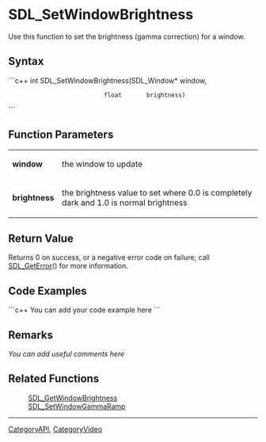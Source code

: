 <!-- pragma section-numbers off -->
<!-- pragma camelcase off -->

= SDL_SetWindowBrightness =
Use this function to set the brightness (gamma correction) for a window.


== Syntax ==
```c++
int SDL_SetWindowBrightness(SDL_Window* window,
                            float       brightness)
```

== Function Parameters ==
{|
|'''window'''
|the window to update
|-
|'''brightness'''
|the brightness value to set where 0.0 is completely dark and 1.0 is normal brightness
|}

== Return Value ==
Returns 0 on success, or a negative error code on failure; call [[SDL_GetError]]() for more information.

== Code Examples ==
```c++
You can add your code example here
```

== Remarks ==
''You can add useful comments here''

== Related Functions ==
:[[SDL_GetWindowBrightness]]
:[[SDL_SetWindowGammaRamp]]

----
[[CategoryAPI]], [[CategoryVideo]]
